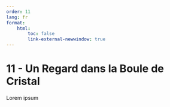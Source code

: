 ```yaml
---
order: 11
lang: fr
format:
    html:
        toc: false
        link-external-newwindow: true
---
```


# 11 - Un Regard dans la Boule de Cristal {#sec-future}

Lorem ipsum